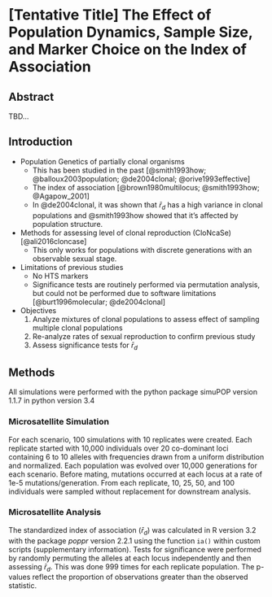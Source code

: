 # [Tentative Title] The Effect of Population Dynamics, Sample Size, and Marker Choice on the Index of Association

## Abstract

TBD...

## Introduction

<!-- ZHIAN

 Thinking about different topics to address here. 

 -->

 - Population Genetics of partially clonal organisms
 	- This has been studied in the past [@smith1993how; @balloux2003population;
 	  @de2004clonal; @orive1993effective]
 	- The index of association [@brown1980multilocus; @smith1993how;
 	  @Agapow_2001]
 	- In @de2004clonal, it was shown that $\bar{r}_d$ has a high variance in
 	  clonal populations and @smith1993how showed that it's affected by
 	  population structure.
 - Methods for assessing level of clonal reproduction (CloNcaSe)
   [@ali2016cloncase]
 	- This only works for populations with discrete generations with an
 	  observable sexual stage.
 - Limitations of previous studies
 	- No HTS markers
 	- Significance tests are routinely performed via permutation analysis, but
 	  could not be performed due to software limitations [@burt1996molecular;
 	  @de2004clonal]
 - Objectives
 	1. Analyze mixtures of clonal populations to assess effect of sampling
 	   multiple clonal populations
 	2. Re-analyze rates of sexual reproduction to confirm previous study
 	3. Assess significance tests for $\bar{r}_d$


## Methods

All simulations were performed with the python package simuPOP version 1.1.7 in
python version 3.4

### Microsatellite Simulation

For each scenario, 100 simulations with 10 replicates were created. Each
replicate started with 10,000 individuals over 20 co-dominant loci containing 6
to 10 alleles with frequencies drawn from a uniform distribution and normalized.
Each population was evolved over 10,000 generations for each scenario. Before
mating, mutations occurred at each locus at a rate of 1e-5 mutations/generation.
From each replicate, 10, 25, 50, and 100 individuals were sampled without
replacement for downstream analysis.

### Microsatellite Analysis

The standardized index of association ($\bar{r}_d$) was calculated in R version
3.2 with the package *poppr* version 2.2.1 using the function `ia()` within
custom scripts (supplementary information). Tests for significance were
performed by randomly permuting the alleles at each locus independently and then
assessing $\bar{r}_d$. This was done 999 times for each replicate population.
The p-values reflect the proportion of observations greater than the observed
statistic.